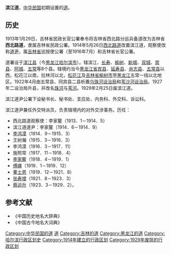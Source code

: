 '''滨江道'''，[[中华民国|中华民国]]初期设置的[[道_(行政区划)|道]]。
==历史==
1913年1月29日，吉林省民政长官公署奉令将吉林省西北路分巡兵备道改为吉林省'''西北路道'''，隶属吉林省民政公署。1914年5月26日[[西北路道|西北路道]]改置滨江道，观察使改称[[道尹|道尹]]，属[[吉林省_(中华民国)|吉林省]]巡按使公署（至1916年7月）和吉林省长官公署。

道署设于[[滨江县|滨江县]]（今[[黑龙江|黑龙江]][[哈尔滨市|哈尔滨市]]）。辖滨江、[[长寿县|长寿]]、[[榆树县|榆树]]、[[新城县|新城]]、[[双城县|双城]]、[[宾县|宾县]]、[[阿城|阿城]]、[[五常|五常]]等8个县。辖境约当今[[黑龙江省|黑龙江省]][[宾县|宾县]]、[[延寿县|延寿县]]、[[尚志县|尚志县]]、[[五常县|五常县]]以西，松花江以南，拉林河以北，[[松花江|松花江]]及[[吉林省|吉林省]][[榆树市|榆树市]]至[[黑龙江|黑龙江]]五常一线以北地区。1922年4月由五常县、同宾县二县析置[[乌珠河设治局|乌珠河设治局]]和[[苇沙河设治局|苇沙河设治局]]。1927年二设治局升县，并改名[[珠河县|珠河]]与[[苇河县|苇河]]。1929年2月25日废滨江道。

滨江道尹公署下设秘书长、秘书处、支应处、内务科、外交科、诉讼科。

滨江道尹兼任外交特派员，负责辖境内的对外交涉事务。历任：
*西北路道观察使：李家鳌（1913．1－1914．5）
*滨江道道尹：李家鳌（1914．6－1914．9）
*[[李鸿漠|李鸿漠]]（1914．9－1915．3）
*王树瀚（1915．3－1916．3）
*李鸿漠（1916．3－1917．11）
*施照常（1917．11－1918．4）
*[[李家鳌|李家鳌]]（1918．4－1919．1）
*[[傅疆|傅疆]]（1919．1－1919．12）
*[[董士恩|董士恩]]（1919．12－1921．8）
*[[张寿增|张寿增]]（1921．8－1923．3）
*[[蔡运升|蔡运升]]（1923．3－1929．2）。
==参考文献==
* 《中国历史地名大辞典》
* 《中国古今地名大词典》

{{北洋政府行政區劃|nocat}}
{{中华民国大陆时期行政区划小作品}}
[[Category:中华民国的道|Category:中华民国的道]]
[[Category:中华民国吉林省行政区划|道]]
[[Category:吉林的道|Category:吉林的道]]
[[Category:黑龙江的道|Category:黑龙江的道]]
[[Category:哈尔滨行政区划史|Category:哈尔滨行政区划史]]
[[Category:1914年建立的行政区划|Category:1914年建立的行政区划]]
[[Category:1929年废除的行政区划|Category:1929年废除的行政区划]]